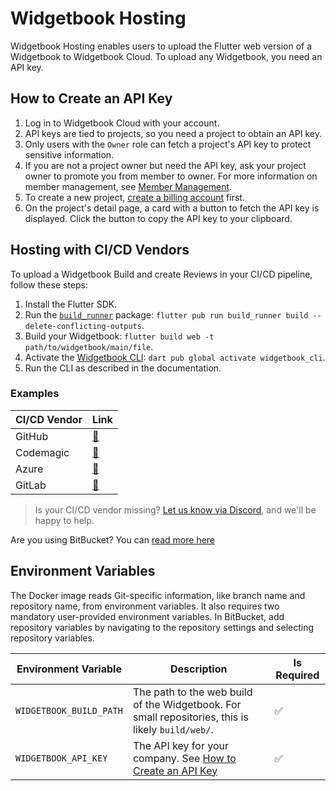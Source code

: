 # Widgetbook Hosting

Widgetbook Hosting enables users to upload the Flutter web version of a Widgetbook to Widgetbook Cloud. To upload any Widgetbook, you need an API key.

## How to Create an API Key

1. Log in to Widgetbook Cloud with your account.
2. API keys are tied to projects, so you need a project to obtain an API key.
3. Only users with the `Owner` role can fetch a project's API key to protect sensitive information.
4. If you are not a project owner but need the API key, ask your project owner to promote you from member to owner. For more information on member management, see [Member Management](/widgetbook-cloud/projects#member-management).
5. To create a new project, [create a billing account](/widgetbook-cloud/billing) first.
6. On the project's detail page, a card with a button to fetch the API key is displayed. Click the button to copy the API key to your clipboard.

## Hosting with CI/CD Vendors

To upload a Widgetbook Build and create Reviews in your CI/CD pipeline, follow these steps:

1. Install the Flutter SDK.
2. Run the [`build_runner`](https://pub.dev/packages/build_runner) package: `flutter pub run build_runner build --delete-conflicting-outputs`.
3. Build your Widgetbook: `flutter build web -t path/to/widgetbook/main/file`.
4. Activate the [Widgetbook CLI](https://pub.dev/packages/widgetbook_cli): `dart pub global activate widgetbook_cli`.
5. Run the CLI as described in the documentation.

### Examples

| CI/CD Vendor | Link                                                                                                 |
| ------------ | ---------------------------------------------------------------------------------------------------- |
| GitHub       | [🔗](https://github.com/widgetbook/widgetbook-demo/blob/staging/.github/workflows/upload-review.yml) |
| Codemagic    | [🔗](https://github.com/widgetbook/widgetbook-demo/blob/staging/codemagic.yaml)                      |
| Azure        | [🔗](https://github.com/widgetbook/widgetbook-demo/blob/staging/.azure/pipelines.yml)                |
| GitLab       | [🔗](https://github.com/widgetbook/widgetbook-demo/blob/staging/.gitlab-ci.yml)                      |

> Is your CI/CD vendor missing? [Let us know via Discord](https://discord.com/invite/zT4AMStAJA), and we'll be happy to help.

<Info>Are you using BitBucket? You can [read more here](/widgetbook-cloud/bitbucket)</Info>

## Environment Variables

The Docker image reads Git-specific information, like branch name and repository name, from environment variables. It also requires two mandatory user-provided environment variables. In BitBucket, add repository variables by navigating to the repository settings and selecting repository variables.

| Environment Variable    | Description                                                                                                      | Is Required |
| ----------------------- | ---------------------------------------------------------------------------------------------------------------- | ----------- |
| `WIDGETBOOK_BUILD_PATH` | The path to the web build of the Widgetbook. For small repositories, this is likely `build/web/`.                | ✅          |
| `WIDGETBOOK_API_KEY`    | The API key for your company. See [How to Create an API Key](/widgetbook-cloud/hosting#how-to-create-an-api-key) | ✅          |
